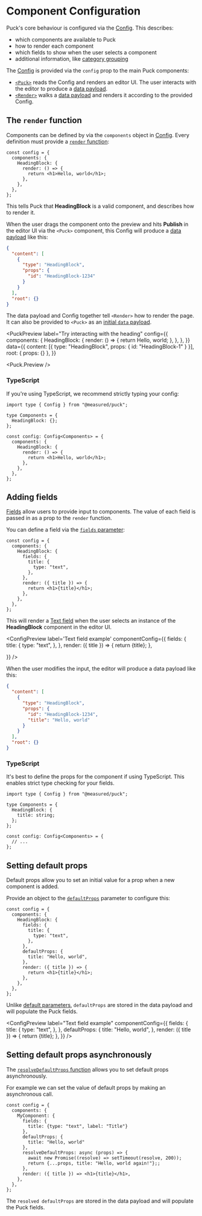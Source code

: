 
# Component Configuration

Puck's core behaviour is configured via the [Config](/docs/api-reference/configuration/config). This describes:

- which components are available to Puck
- how to render each component
- which fields to show when the user selects a component
- additional information, like [category grouping](categories)

The [Config](/docs/api-reference/configuration/config) is provided via the `config` prop to the main Puck components:

- [`<Puck>`](/docs/api-reference/components/puck) reads the Config and renders an editor UI. The user interacts with the editor to produce a [data payload](/docs/api-reference/data).
- [`<Render>`](/docs/api-reference/components/render) walks a [data payload](/docs/api-reference/data) and renders it according to the provided Config.

## The `render` function

Components can be defined by via the `components` object in [Config](/docs/api-reference/configuration/config). Every definition must provide a [`render` function](/docs/api-reference/configuration/component-config#renderprops):

```tsx showLineNumbers copy {4-6}
const config = {
  components: {
    HeadingBlock: {
      render: () => {
        return <h1>Hello, world</h1>;
      },
    },
  },
};
```

This tells Puck that **HeadingBlock** is a valid component, and describes how to render it.

When the user drags the component onto the preview and hits **Publish** in the editor UI via the `<Puck>` component, this Config will produce a [data payload](/docs/api-reference/data) like this:

```json copy
{
  "content": [
    {
      "type": "HeadingBlock",
      "props": {
        "id": "HeadingBlock-1234"
      }
    }
  ],
  "root": {}
}
```

The data payload and Config together tell `<Render>` how to render the page. It can also be provided to `<Puck>` as an [initial `data` payload](/docs/api-reference/components/puck#data).

<PuckPreview
  label="Try interacting with the heading"
  config={{
    components: {
      HeadingBlock: {
        render: () => {
          return <span>Hello, world</span>;
        },
      },
    },
  }}
  data={{
    content: [{ type: "HeadingBlock", props: { id: "HeadingBlock-1" } }],
    root: { props: {} },
  }}
>
  <Puck.Preview />
</PuckPreview>

### TypeScript

If you're using TypeScript, we recommend strictly typing your config:

```tsx copy {1,3-5} /Components/2
import type { Config } from "@measured/puck";

type Components = {
  HeadingBlock: {};
};

const config: Config<Components> = {
  components: {
    HeadingBlock: {
      render: () => {
        return <h1>Hello, world</h1>;
      },
    },
  },
};
```

## Adding fields

[Fields](/docs/api-reference/fields) allow users to provide input to components. The value of each field is passed in as a prop to the `render` function.

You can define a field via the [`fields` parameter](/docs/api-reference/configuration/component-config#fields):

```tsx showLineNumbers copy {5-7} /title/2,3
const config = {
  components: {
    HeadingBlock: {
      fields: {
        title: {
          type: "text",
        },
      },
      render: ({ title }) => {
        return <h1>{title}</h1>;
      },
    },
  },
};
```

This will render a [Text field](/docs/api-reference/fields/text) when the user selects an instance of the **HeadingBlock** component in the editor UI.

<ConfigPreview
  label='Text field example'
  componentConfig={{
    fields: {
      title: {
        type: "text",
      },
    },
    render: ({ title }) => {
      return <span>{title}</span>;
    },

}}
/>

When the user modifies the input, the editor will produce a data payload like this:

```json copy {7}
{
  "content": [
    {
      "type": "HeadingBlock",
      "props": {
        "id": "HeadingBlock-1234",
        "title": "Hello, world"
      }
    }
  ],
  "root": {}
}
```

### TypeScript

It's best to define the props for the component if using TypeScript. This enables strict type checking for your fields.

```tsx copy {5}
import type { Config } from "@measured/puck";

type Components = {
  HeadingBlock: {
    title: string;
  };
};

const config: Config<Components> = {
  // ...
};
```

## Setting default props

Default props allow you to set an initial value for a prop when a new component is added.

Provide an object to the [`defaultProps`](/docs/api-reference/configuration/component-config#fields) parameter to configure this:

```tsx showLineNumbers copy {9-11}
const config = {
  components: {
    HeadingBlock: {
      fields: {
        title: {
          type: "text",
        },
      },
      defaultProps: {
        title: "Hello, world",
      },
      render: ({ title }) => {
        return <h1>{title}</h1>;
      },
    },
  },
};
```

Unlike [default parameters](https://developer.mozilla.org/en-US/docs/Web/JavaScript/Reference/Functions/Default_parameters), `defaultProps` are stored in the data payload and will populate the Puck fields.

<ConfigPreview
  label="Text field example"
  componentConfig={{
    fields: {
      title: {
        type: "text",
      },
    },
    defaultProps: {
      title: "Hello, world",
    },
    render: ({ title }) => {
      return <span>{title}</span>;
    },
  }}
/>

## Setting default props asynchronously

The [`resolveDefaultProps` function](/docs/api-reference/configuration/component-config#resolvedefaultpropsprops) allows you to set default props asynchronously.

For example we can set the value of default props by making an asynchronous call.

```tsx {10-13} copy filename="Example setting default props asynchronously"
const config = {
  components: {
    MyComponent: {
      fields: {
        title: {type: "text", label: "Title"}
      },
      defaultProps: {
        title: "Hello, world"
      },
      resolveDefaultProps: async (props) => {
        await new Promise((resolve) => setTimeout(resolve, 200));
        return {...props, title: "Hello, world again!"};;
      },
      render: ({ title }) => <h1>{title}</h1>,
    },
  },
};
```

The `resolved defaultProps` are stored in the data payload and will populate the Puck fields.